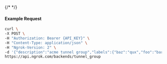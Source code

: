 {/* <!-- Code generated for API Clients. DO NOT EDIT. --> */}

#### Example Request
```bash
curl \
-X POST \
-H "Authorization: Bearer {API_KEY}" \
-H "Content-Type: application/json" \
-H "Ngrok-Version: 2" \
-d '{"description":"acme tunnel group","labels":{"baz":"qux","foo":"bar"},"metadata":"{\"environment\": \"staging\"}"}' \
https://api.ngrok.com/backends/tunnel_group
```